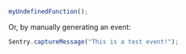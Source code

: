 ```javascript
myUndefinedFunction();
```

Or, by manually generating an event:

```javascript
Sentry.captureMessage("This is a test event!");
```

